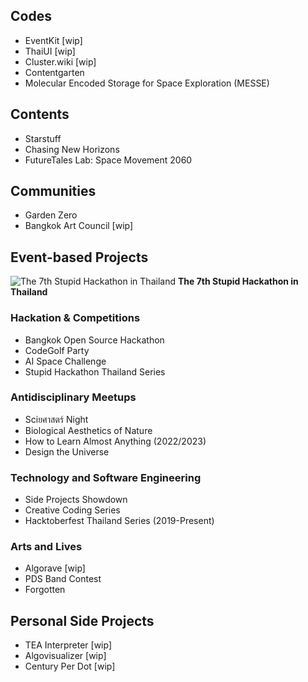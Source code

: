 ## Codes

- EventKit [wip]
- ThaiUI [wip]
- Cluster.wiki [wip]
- Contentgarten
- Molecular Encoded Storage for Space Exploration (MESSE)

## Contents

- Starstuff
- Chasing New Horizons
- FutureTales Lab: Space Movement 2060

## Communities

- Garden Zero
- Bangkok Art Council [wip]

## Event-based Projects

![The 7th Stupid Hackathon in Thailand](/sht7.jpeg)
**The 7th Stupid Hackathon in Thailand**

### Hackation & Competitions

- Bangkok Open Source Hackathon
- CodeGolf Party
- AI Space Challenge
- Stupid Hackathon Thailand Series

### Antidisciplinary Meetups

- Sciยศาสตร์ Night
- Biological Aesthetics of Nature
- How to Learn Almost Anything (2022/2023)
- Design the Universe

### Technology and Software Engineering

- Side Projects Showdown
- Creative Coding Series
- Hacktoberfest Thailand Series (2019-Present)

### Arts and Lives

- Algorave [wip]
- PDS Band Contest
- Forgotten

## Personal Side Projects

- TEA Interpreter [wip]
- Algovisualizer [wip]
- Century Per Dot [wip]
